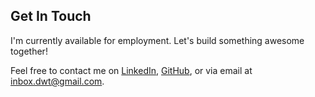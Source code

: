 ## Get In Touch

I'm currently available for employment. Let's build something awesome together!

Feel free to contact me on [LinkedIn](https://linkedin.com/in/dwturrentine), [GitHub](https://github.com/dwturrentine), or via email at <inbox.dwt@gmail.com>.
